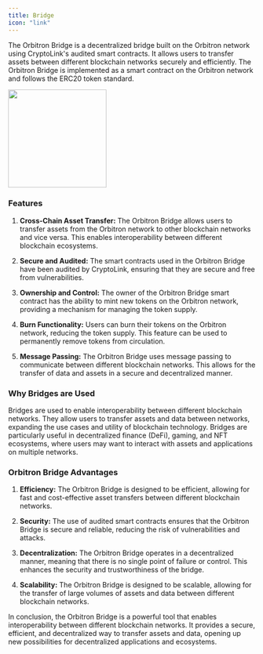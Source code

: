 ```yaml
---
title: Bridge
icon: "link"
---
```


The Orbitron Bridge is a decentralized bridge built on the Orbitron network using CryptoLink's audited smart contracts. It allows users to transfer assets between different blockchain networks securely and efficiently. The Orbitron Bridge is implemented as a smart contract on the Orbitron network and follows the ERC20 token standard.

<img height="200" src="/images/app/2.png" />

### Features

1. **Cross-Chain Asset Transfer:** The Orbitron Bridge allows users to transfer assets from the Orbitron network to other blockchain networks and vice versa. This enables interoperability between different blockchain ecosystems.

2. **Secure and Audited:** The smart contracts used in the Orbitron Bridge have been audited by CryptoLink, ensuring that they are secure and free from vulnerabilities.

3. **Ownership and Control:** The owner of the Orbitron Bridge smart contract has the ability to mint new tokens on the Orbitron network, providing a mechanism for managing the token supply.

4. **Burn Functionality:** Users can burn their tokens on the Orbitron network, reducing the token supply. This feature can be used to permanently remove tokens from circulation.

5. **Message Passing:** The Orbitron Bridge uses message passing to communicate between different blockchain networks. This allows for the transfer of data and assets in a secure and decentralized manner.

### Why Bridges are Used

Bridges are used to enable interoperability between different blockchain networks. They allow users to transfer assets and data between networks, expanding the use cases and utility of blockchain technology. Bridges are particularly useful in decentralized finance (DeFi), gaming, and NFT ecosystems, where users may want to interact with assets and applications on multiple networks.

### Orbitron Bridge Advantages

1. **Efficiency:** The Orbitron Bridge is designed to be efficient, allowing for fast and cost-effective asset transfers between different blockchain networks.

2. **Security:** The use of audited smart contracts ensures that the Orbitron Bridge is secure and reliable, reducing the risk of vulnerabilities and attacks.

3. **Decentralization:** The Orbitron Bridge operates in a decentralized manner, meaning that there is no single point of failure or control. This enhances the security and trustworthiness of the bridge.

4. **Scalability:** The Orbitron Bridge is designed to be scalable, allowing for the transfer of large volumes of assets and data between different blockchain networks.

In conclusion, the Orbitron Bridge is a powerful tool that enables interoperability between different blockchain networks. It provides a secure, efficient, and decentralized way to transfer assets and data, opening up new possibilities for decentralized applications and ecosystems.
